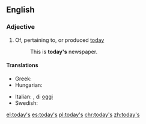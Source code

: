 ==English==

===Adjective===
{{en-adj|-|head=[[today]][['s]]}}

# Of, pertaining to, or produced [[today]]
#:This is '''today's''' newspaper.

====Translations====
{{trans-top}}
* Greek: {{t+|el|σημερινός|tr=simerinos|sc=Grek}}
* Hungarian: {{t+|hu|mai}}
{{trans-mid}}
* Italian: {{t|it|odierno}}, di [[oggi]]
* Swedish: {{t+|sv|dag|alt=dagens}}
{{trans-bottom}}

[[el:today's]]
[[es:today's]]
[[pl:today's]]
[[chr:today's]]
[[zh:today's]]
